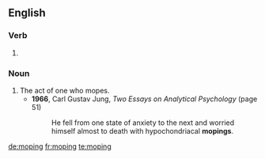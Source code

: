 ==English==

===Verb===
{{head|en|present participle}}

# {{present participle of|mope|lang=en|nocat=1}}

===Noun===
{{en-noun}}

# The act of one who mopes.
#* '''1966''', Carl Gustav Jung, ''Two Essays on Analytical Psychology'' (page 51)
#*: He fell from one state of anxiety to the next and worried himself almost to death with hypochondriacal '''mopings'''.

[[de:moping]]
[[fr:moping]]
[[te:moping]]